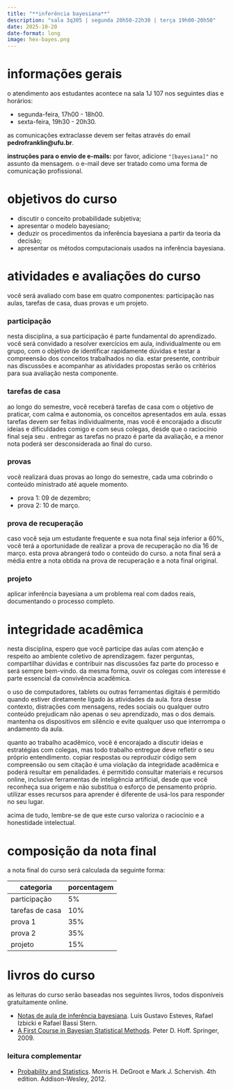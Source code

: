 ```yaml
---
title: "**inferência bayesiana**"
description: "sala 3q305 | segunda 20h50-22h30 | terça 19h00-20h50"
date: 2025-10-20
date-format: long
image: hex-bayes.png
---
```


# informações gerais

o atendimento aos estudantes acontece na sala 1J 107 nos seguintes dias e horários:

-   segunda-feira, 17h00 - 18h00.
-   sexta-feira, 19h30 - 20h30.

as comunicações extraclasse devem ser feitas através do email **pedrofranklin@ufu.br**.

**instruções para o envio de e-mails:** por favor, adicione `"[bayesiana]"` no assunto da mensagem. o e-mail deve ser tratado como uma forma de comunicação profissional.

# objetivos do curso

-  discutir o conceito probabilidade subjetiva;
-  apresentar o modelo bayesiano;
-  deduzir os procedimentos da inferência bayesiana a partir da teoria da decisão;
-  apresentar os métodos computacionais usados na inferência bayesiana.

# atividades e avaliações do curso

você será avaliado com base em quatro componentes: participação nas aulas, tarefas de casa, duas provas e um projeto.

### participação

nesta disciplina, a sua participação é parte fundamental do aprendizado. você será convidado a resolver exercícios em aula, individualmente ou em grupo, com o objetivo de identificar rapidamente dúvidas e testar a compreensão dos conceitos trabalhados no dia. estar presente, contribuir nas discussões e acompanhar as atividades propostas serão os critérios para sua avaliação nesta componente. 

### tarefas de casa

ao longo do semestre, você receberá tarefas de casa com o objetivo de praticar, com calma e autonomia, os conceitos apresentados em aula. essas tarefas devem ser feitas individualmente, mas você é encorajado a discutir ideias e dificuldades comigo e com seus colegas, desde que o raciocínio final seja seu . entregar as tarefas no prazo é parte da avaliação, e a menor nota poderá ser desconsiderada ao final do curso.

### provas

você realizará duas provas ao longo do semestre, cada uma cobrindo o conteúdo ministrado até aquele momento.

-  prova 1: 09 de dezembro;
-  prova 2: 10 de março.

### prova de recuperação

caso você seja um estudante frequente e sua nota final seja inferior a 60%, você terá a oportunidade de realizar a prova de recuperação no dia 16 de março. esta prova abrangerá todo o conteúdo do curso. a nota final será a média entre a nota obtida na prova de recuperação e a nota final original.

### projeto

aplicar inferência bayesiana a um problema real com dados reais, documentando o processo completo.

# integridade acadêmica

nesta disciplina, espero que você participe das aulas com atenção e respeito ao ambiente coletivo de aprendizagem. fazer perguntas, compartilhar dúvidas e contribuir nas discussões faz parte do processo e será sempre bem-vindo. da mesma forma, ouvir os colegas com interesse é parte essencial da convivência acadêmica.

o uso de computadores, tablets ou outras ferramentas digitais é permitido quando estiver diretamente ligado às atividades da aula. fora desse contexto, distrações com mensagens, redes sociais ou qualquer outro conteúdo prejudicam não apenas o seu aprendizado, mas o dos demais. mantenha os dispositivos em silêncio e evite qualquer uso que interrompa o andamento da aula.

quanto ao trabalho acadêmico, você é encorajado a discutir ideias e estratégias com colegas, mas todo trabalho entregue deve refletir o seu próprio entendimento. copiar respostas ou reproduzir código sem compreensão ou sem citação é uma violação da integridade acadêmica e poderá resultar em penalidades. é permitido consultar materiais e recursos online, inclusive ferramentas de inteligência artificial, desde que você reconheça sua origem e não substitua o esforço de pensamento próprio. utilizar esses recursos para aprender é diferente de usá-los para responder no seu lugar.

acima de tudo, lembre-se de que este curso valoriza o raciocínio e a honestidade intelectual.

# composição da nota final

a nota final do curso será calculada da seguinte forma:

::: {style="margin-left: auto; margin-right: auto;"}
| categoria                | porcentagem |
|--------------------------|-------------|
| participação             | 5%          |
| tarefas de casa          | 10%         |
| prova 1                  | 35%         |
| prova 2                  | 35%         |
| projeto                  | 15%         |
:::



# livros do curso

as leituras do curso serão baseadas nos seguintes livros, todos disponíveis gratuitamente online.

-  [Notas de aula de inferência bayesiana](https://github.com/rbstern/bayesian_inference_book/raw/master/book.pdf). Luís Gustavo Esteves, Rafael Izbicki e Rafael Bassi Stern.
- [A First Course in Bayesian Statistical Methods](https://sites.math.rutgers.edu/~zeilberg/EM20/Hoff.pdf). Peter D. Hoff. Springer, 2009.

### leitura complementar

- [Probability and Statistics](https://acervo.bibliotecas.ufu.br/index.php?codigo_sophia=123315). Morris H. DeGroot e Mark J. Schervish. 4th edition. Addison-Wesley, 2012.